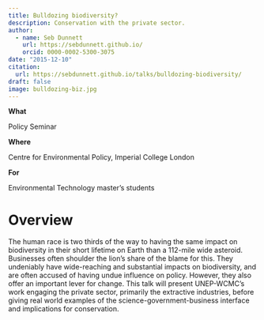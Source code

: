 ```yaml
---
title: Bulldozing biodiversity?
description: Conservation with the private sector.
author:
  - name: Seb Dunnett
    url: https://sebdunnett.github.io/
    orcid: 0000-0002-5300-3075
date: "2015-12-10"
citation: 
  url: https://sebdunnett.github.io/talks/bulldozing-biodiversity/
draft: false
image: bulldozing-biz.jpg
---
```


**What**

Policy Seminar

**Where**

Centre for Environmental Policy, Imperial College London

**For**

Environmental Technology master's students

# Overview

The human race is two thirds of the way to having the same impact on biodiversity in their short lifetime on Earth than a 112-mile wide asteroid. Businesses often shoulder the lion's share of the blame for this. They undeniably have wide-reaching and substantial impacts on biodiversity, and are often accused of having undue influence on policy. However, they also offer an important lever for change. This talk will present UNEP-WCMC's work engaging the private sector, primarily the extractive industries, before giving real world examples of the science-government-business interface and implications for conservation.